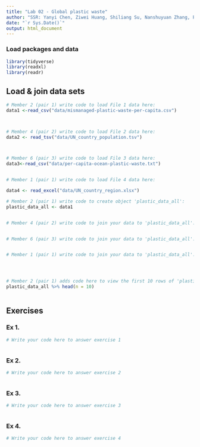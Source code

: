 ```yaml
---
title: "Lab 02 - Global plastic waste"
author: "SSR: Yanyi Chen, Ziwei Huang, Shiliang Su, Nanshuyuan Zhang, Peiheng Liu and Pinzhe Zhao"
date: "`r Sys.Date()`"
output: html_document
---
```


### Load packages and data

```r
library(tidyverse)
library(readxl)
library(readr)
```


## Load & join data sets

```r
# Member 2 (pair 1) write code to load File 1 data here:
data1 <-read_csv("data/mismanaged-plastic-waste-per-capita.csv")



# Member 4 (pair 2) write code to load File 2 data here:
data2 <- read_tsv("data/UN_country_population.tsv")



# Member 6 (pair 3) write code to load File 3 data here:
data3<-read_csv("data/per-capita-ocean-plastic-waste.txt")


# Member 1 (pair 1) write code to load File 4 data here:

data4 <- read_excel("data/UN_country_region.xlsx")

```



```r
# Member 2 (pair 1) write code to create object 'plastic_data_all':
plastic_data_all <- data1


# Member 4 (pair 2) write code to join your data to 'plastic_data_all':


# Member 6 (pair 3) write code to join your data to 'plastic_data_all':


# Member 1 (pair 1) write code to join your data to 'plastic_data_all':





```


```r
# Member 2 (pair 1) adds code here to view the first 10 rows of 'plastic_data_all'
plastic_data_all %>% head(n = 10)



```



## Exercises

### Ex 1.

```r
# Write your code here to answer exercise 1



```



### Ex 2.

```r
# Write your code here to answer exercise 2



```


### Ex 3.

```r
# Write your code here to answer exercise 3



```


### Ex 4.

```r
# Write your code here to answer exercise 4



```
